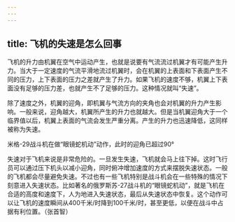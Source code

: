 ```yaml
---
---
---
```

title: 飞机的失速是怎么回事
---




飞机的升力由机翼在空气中运动产生，也就是说要有气流流过机翼才有可能产生升力。当大于一定速度的气流平滑地流过机翼时，会在机翼的上表面和下表面产生不同的压力，上下表面的压力之差就产生了升力。如果飞机的速度不够，机翼上下表面没有足够的压力差，也就产生不了足够的压力。这种情况就叫“失速”。



除了速度之外，机翼的迎角，即机翼与气流方向的夹角也会对机翼的升力产生影响。一般来说，迎角越大，机翼所产生的升力也就越大。但是当机翼迎角大于一个临界值以后，机翼上表面的气流会发生严重分离。产生的升力也迅速降低，这同样被称为失速。

米格-29战斗机在做“眼镜蛇机动”动作，此时的迎角已超过90°



失速对于飞机来说是非常危险的。一旦发生失速，飞机就会马上往下掉。这时飞行员可以通过压下机头以减小迎角，同时俯冲增加速度的方式来摆脱失速状态。一般的飞机都会尽量避免失速。不过也有一些飞机特别是战斗机会在一些特殊的情况下刻意进入失速状态。比如著名的俄罗斯苏-27战斗机的“眼镜蛇机动”，就是飞机在合适的高度和速度下，人为地进入失速状态，最后从失速状态中恢复。这个动作可以让飞机的速度瞬间从400千米/时降到100千米/时，甚至更低，以便在战斗中占据有利位置。（张首智）